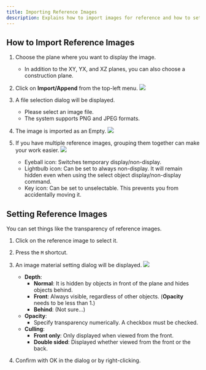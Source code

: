 ```yaml
---
title: Importing Reference Images
description: Explains how to import images for reference and how to set their transparency, among other things.
---
```


## How to Import Reference Images

1. Choose the plane where you want to display the image.
   - In addition to the XY, YX, and XZ planes, you can also choose a construction plane.

2. Click on **Import/Append** from the top-left menu.
![](./img/import.png)

3. A file selection dialog will be displayed.
   - Please select an image file.
   - The system supports PNG and JPEG formats.

4. The image is imported as an Empty.
![](./img/empty.png)

5. If you have multiple reference images, grouping them together can make your work easier.
![](./img/image-group.png)
   - Eyeball icon: Switches temporary display/non-display.
   - Lightbulb icon: Can be set to always non-display. It will remain hidden even when using the select object display/non-display command.
   - Key icon: Can be set to unselectable. This prevents you from accidentally moving it.

## Setting Reference Images

You can set things like the transparency of reference images.

1. Click on the reference image to select it.

2. Press the `M` shortcut.

3. An image material setting dialog will be displayed.
![](./img/image-material.png)
   - **Depth**:
     - **Normal**: It is hidden by objects in front of the plane and hides objects behind.
     - **Front**: Always visible, regardless of other objects. (**Opacity** needs to be less than 1.)
     - **Behind**: (Not sure...)
   - **Opacity**: 
      - Specify transparency numerically. A checkbox must be checked.
   - **Culling**:
     - **Front only**: Only displayed when viewed from the front.
     - **Double sided**: Displayed whether viewed from the front or the back.

4. Confirm with OK in the dialog or by right-clicking.
